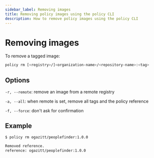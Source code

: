 ```yaml
---
sidebar_label: Removing images
title: Removing policy images using the policy CLI
description: How to remove policy images using the policy CLI
---
```


# Removing images

To remove a tagged image:

```bash
policy rm [<registry>/]<organization-name>/<repository-name>:<tag>
```

## Options

`-r, --remote`: remove an image from a remote registry

`-a, --all`: when remote is set, remove all tags and the policy reference

`-f, --force`: don't ask for confirmation

## Example

```bash
$ policy rm ogazitt/peoplefinder:1.0.0

Removed reference.
reference: ogazitt/peoplefinder:1.0.0
```
